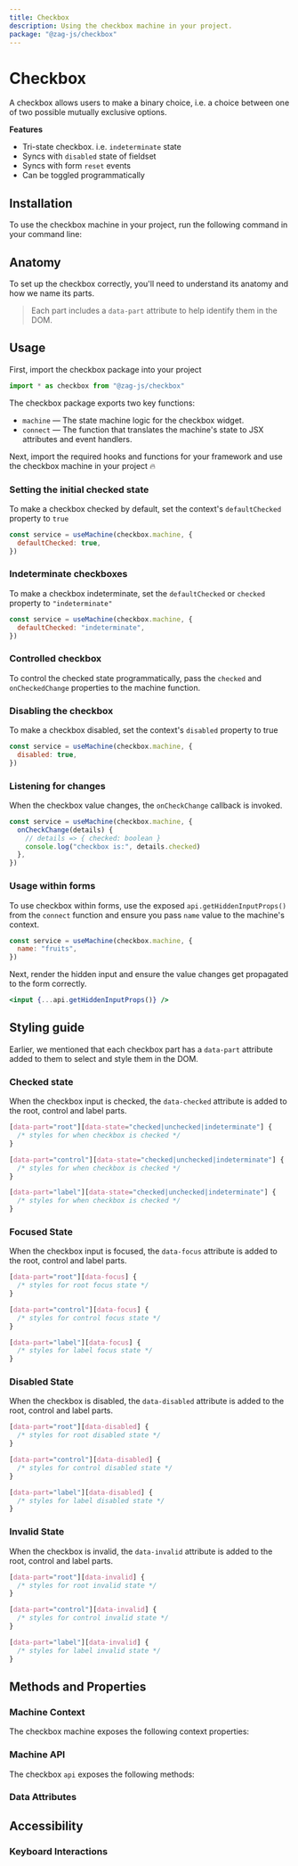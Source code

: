 ```yaml
---
title: Checkbox
description: Using the checkbox machine in your project.
package: "@zag-js/checkbox"
---
```


# Checkbox

A checkbox allows users to make a binary choice, i.e. a choice between one of
two possible mutually exclusive options.

<Resources pkg="@zag-js/checkbox" />

<Showcase id="Checkbox" />

**Features**

- Tri-state checkbox. i.e. `indeterminate` state
- Syncs with `disabled` state of fieldset
- Syncs with form `reset` events
- Can be toggled programmatically

## Installation

To use the checkbox machine in your project, run the following command in your
command line:

<CodeSnippet id="checkbox/installation.mdx" />

## Anatomy

To set up the checkbox correctly, you'll need to understand its anatomy and how
we name its parts.

> Each part includes a `data-part` attribute to help identify them in the DOM.

<Anatomy id="checkbox" />

## Usage

First, import the checkbox package into your project

```jsx
import * as checkbox from "@zag-js/checkbox"
```

The checkbox package exports two key functions:

- `machine` — The state machine logic for the checkbox widget.
- `connect` — The function that translates the machine's state to JSX attributes
  and event handlers.

Next, import the required hooks and functions for your framework and use the
checkbox machine in your project 🔥

<CodeSnippet id="checkbox/usage.mdx" />

### Setting the initial checked state

To make a checkbox checked by default, set the context's `defaultChecked`
property to `true`

```jsx {2}
const service = useMachine(checkbox.machine, {
  defaultChecked: true,
})
```

### Indeterminate checkboxes

To make a checkbox indeterminate, set the `defaultChecked` or `checked` property
to `"indeterminate"`

```jsx {2}
const service = useMachine(checkbox.machine, {
  defaultChecked: "indeterminate",
})
```

### Controlled checkbox

To control the checked state programmatically, pass the `checked` and
`onCheckedChange` properties to the machine function.

<CodeSnippet id="checkbox/controlled.mdx" />

### Disabling the checkbox

To make a checkbox disabled, set the context's `disabled` property to true

```jsx {2}
const service = useMachine(checkbox.machine, {
  disabled: true,
})
```

### Listening for changes

When the checkbox value changes, the `onCheckChange` callback is invoked.

```jsx {2-5}
const service = useMachine(checkbox.machine, {
  onCheckChange(details) {
    // details => { checked: boolean }
    console.log("checkbox is:", details.checked)
  },
})
```

### Usage within forms

To use checkbox within forms, use the exposed `api.getHiddenInputProps()` from
the `connect` function and ensure you pass `name` value to the machine's
context.

```jsx {2}
const service = useMachine(checkbox.machine, {
  name: "fruits",
})
```

Next, render the hidden input and ensure the value changes get propagated to the
form correctly.

```jsx
<input {...api.getHiddenInputProps()} />
```

## Styling guide

Earlier, we mentioned that each checkbox part has a `data-part` attribute added
to them to select and style them in the DOM.

### Checked state

When the checkbox input is checked, the `data-checked` attribute is added to the
root, control and label parts.

```css
[data-part="root"][data-state="checked|unchecked|indeterminate"] {
  /* styles for when checkbox is checked */
}

[data-part="control"][data-state="checked|unchecked|indeterminate"] {
  /* styles for when checkbox is checked */
}

[data-part="label"][data-state="checked|unchecked|indeterminate"] {
  /* styles for when checkbox is checked */
}
```

### Focused State

When the checkbox input is focused, the `data-focus` attribute is added to the
root, control and label parts.

```css
[data-part="root"][data-focus] {
  /* styles for root focus state */
}

[data-part="control"][data-focus] {
  /* styles for control focus state */
}

[data-part="label"][data-focus] {
  /* styles for label focus state */
}
```

### Disabled State

When the checkbox is disabled, the `data-disabled` attribute is added to the
root, control and label parts.

```css
[data-part="root"][data-disabled] {
  /* styles for root disabled state */
}

[data-part="control"][data-disabled] {
  /* styles for control disabled state */
}

[data-part="label"][data-disabled] {
  /* styles for label disabled state */
}
```

### Invalid State

When the checkbox is invalid, the `data-invalid` attribute is added to the root,
control and label parts.

```css
[data-part="root"][data-invalid] {
  /* styles for root invalid state */
}

[data-part="control"][data-invalid] {
  /* styles for control invalid state */
}

[data-part="label"][data-invalid] {
  /* styles for label invalid state */
}
```

## Methods and Properties

### Machine Context

The checkbox machine exposes the following context properties:

<ContextTable name="checkbox" />

### Machine API

The checkbox `api` exposes the following methods:

<ApiTable name="checkbox" />

### Data Attributes

<DataAttrTable name="checkbox" />

## Accessibility

### Keyboard Interactions

<KeyboardTable name="checkbox" />
